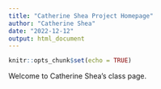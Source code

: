 ```yaml
---
title: "Catherine Shea Project Homepage"
author: "Catherine Shea"
date: "2022-12-12"
output: html_document
---
```


```r
knitr::opts_chunk$set(echo = TRUE)
```

Welcome to Catherine Shea's class page.